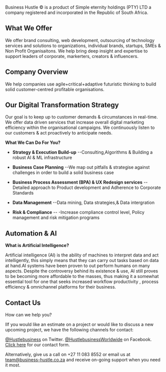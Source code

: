 Business Hustle © is a product of Simple eternity holdings (PTY) LTD a company registered and incorporated in the Republic of South Africa.

## What We Offer

We offer brand consulting, web development, outsourcing of technology services and solutions to organizations, individual brands, startups, SMEs & Non Profit Organisaitons. We help bring deep insight and expertise to support leaders of corporate, markerters, creators & influencers.

## Company Overview

We help companies use agile+critical+adaptive futuristic thinking to build solid customer-centred profitable organisations.

## Our Digital Transformation Strategy

Our goal is to keep up to customer demands & circumstances in real-time. We offer data driven services that increase overall digital marketing efficiency within the organisational campaigns. We continuously listen to our customers & act proactively to anticipate needs.

**What We Can Do For You?**

* **Strategy & Execution Build-up**
  --Consulting,Algorithms & Building a robust AI & ML infrastructure 
  
* **Business Case Planning**
  --We map out pitfalls & strategise against challenges in order to build a solid business case
  
* **Business Process Assessment (BPA) & UX Redesign services**
 --Detailed approach to Product development and Adherence to Corporate Standards

* **Data Management**
  --Data mining, Data strategies,& Data intergration

* **Risk & Compliance** 
  -- -Increase compliance control level, Policy management and risk mitigation programs
  

## Automation & AI

**What is Artificial Intelligence?**

Artificial intelligence (AI) is the ability of machines to interpret data and act intelligently, this simply means that they can carry out tasks based on data at hand.AI systems have been proven to out perform humans on many aspects. Despite the controversy behind its existence & use, AI still proves to be becoming more affordable to the masses, thus making it a somewhat essential tool for one that seeks increased workflow productivity , process efficiency & omnichannel platforms for their business. 

## Contact Us

How can we help you?

IIf you would like an estimate on a project or would like to discuss a new upcoming project, we have the following channels for contact:

[@Hustlebusiness](https://twitter.com/HustleBusiness) on Twitter.
[@HustlebusinessWorldwide](https://www.facebook.com/HustlebusinessWorldwide) on Facebook.
[Click here](https://bit.ly/business-hustle) for our contact form. 

Alternatively, give us a call on +27 11 083 8552 or email us at team@business-hustle.co.za and receive on-going support when you need it most. 

